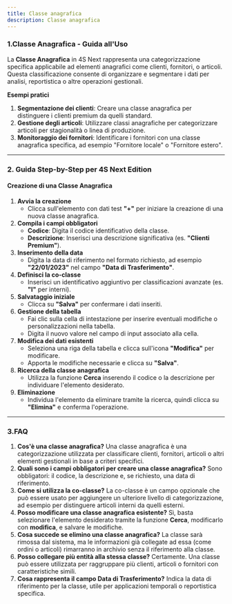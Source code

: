 ```yaml
---
title: Classe anagrafica
description: Classe anagrafica
---
```


### 1.**Classe Anagrafica - Guida all'Uso**

La **Classe Anagrafica** in 4S Next rappresenta una categorizzazione specifica applicabile ad elementi anagrafici come clienti, fornitori, o articoli. Questa classificazione consente di organizzare e segmentare i dati per analisi, reportistica o altre operazioni gestionali.

**Esempi pratici**

1. **Segmentazione dei clienti**: Creare una classe anagrafica per distinguere i clienti premium da quelli standard.
2. **Gestione degli articoli**: Utilizzare classi anagrafiche per categorizzare articoli per stagionalità o linea di produzione.
3. **Monitoraggio dei fornitori**: Identificare i fornitori con una classe anagrafica specifica, ad esempio "Fornitore locale" o "Fornitore estero".

***

### 2. **Guida Step-by-Step per 4S Next Edition**

#### Creazione di una Classe Anagrafica

1. **Avvia la creazione**
   * Clicca sull'elemento con dati test **"+"** per iniziare la creazione di una nuova classe anagrafica.
2. **Compila i campi obbligatori**
   * **Codice**: Digita il codice identificativo della classe.
   * **Descrizione**: Inserisci una descrizione significativa (es. **"Clienti Premium"**).
3. **Inserimento della data**
   * Digita la data di riferimento nel formato richiesto, ad esempio **"22/01/2023"** nel campo **"Data di Trasferimento"**.
4. **Definisci la co-classe**
   * Inserisci un identificativo aggiuntivo per classificazioni avanzate (es. **"I"** per interni).
5. **Salvataggio iniziale**
   * Clicca su **"Salva"** per confermare i dati inseriti.
6. **Gestione della tabella**
   * Fai clic sulla cella di intestazione per inserire eventuali modifiche o personalizzazioni nella tabella.
   * Digita il nuovo valore nel campo di input associato alla cella.
7. **Modifica dei dati esistenti**
   * Seleziona una riga della tabella e clicca sull'icona **"Modifica"** per modificare.
   * Apporta le modifiche necessarie e clicca su **"Salva"**.
8. **Ricerca della classe anagrafica**
   * Utilizza la funzione **Cerca** inserendo il codice o la descrizione per individuare l'elemento desiderato.
9. **Eliminazione**
   * Individua l'elemento da eliminare tramite la ricerca, quindi clicca su **"Elimina"** e conferma l'operazione.

***

### 3.**FAQ**

1. **Cos'è una classe anagrafica?**
   Una classe anagrafica è una categorizzazione utilizzata per classificare clienti, fornitori, articoli o altri elementi gestionali in base a criteri specifici.
2. **Quali sono i campi obbligatori per creare una classe anagrafica?**
   Sono obbligatori: il codice, la descrizione e, se richiesto, una data di riferimento.
3. **Come si utilizza la co-classe?**
   La co-classe è un campo opzionale che può essere usato per aggiungere un ulteriore livello di categorizzazione, ad esempio per distinguere articoli interni da quelli esterni.
4. **Posso modificare una classe anagrafica esistente?**
   Sì, basta selezionare l'elemento desiderato tramite la funzione **Cerca**, modificarlo con **modifica**, e salvare le modifiche.
5. **Cosa succede se elimino una classe anagrafica?**
   La classe sarà rimossa dal sistema, ma le informazioni già collegate ad essa (come ordini o articoli) rimarranno in archivio senza il riferimento alla classe.
6. **Posso collegare più entità alla stessa classe?**
   Certamente. Una classe può essere utilizzata per raggruppare più clienti, articoli o fornitori con caratteristiche simili.
7. **Cosa rappresenta il campo Data di Trasferimento?**
   Indica la data di riferimento per la classe, utile per applicazioni temporali o reportistica specifica.